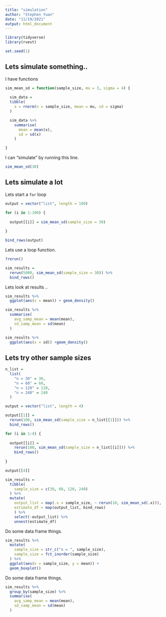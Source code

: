 ```yaml
---
title: "simulation"
author: "Stephen Yuan"
date: "11/19/2021"
output: html_document
---
```


```r
library(tidyverse)
library(rvest)

set.seed(1)
```

## Lets simulate something..

I have functions

```r
sim_mean_sd = function(sample_size, mu = 3, sigma = 4) {
  
  sim_data = 
  tibble(
    x = rnorm(n = sample_size, mean = mu, sd = sigma)
  )

  sim_data %>% 
    summarise(
      mean = mean(x),
      sd = sd(x)
    )

}
```

I can "simulate" by running this line.

```r
sim_mean_sd(30)
```

## Lets simulate a lot

Lets start a `for` loop

```r
output = vector("list", length = 100)

for (i in 1:100) {
  
  output[[i]] = sim_mean_sd(sample_size = 30)
  
}

bind_rows(output)
```

Lets use a loop function.

```r
?rerun()

sim_results = 
  rerun(5000, sim_mean_sd(sample_size = 30)) %>% 
  bind_rows()
```

Lets look at results .. 

```r
sim_results %>% 
  ggplot(aes(x = mean)) + geom_density()

sim_results %>% 
  summarise(
    avg_samp_mean = mean(mean),
    sd_samp_mean = sd(mean)
  )

sim_results %>% 
  ggplot(aes(x = sd)) +geom_density()
```

## Lets try other sample sizes

```r
n_list = 
  list(
    "n = 30" = 30,
    "n = 60" = 60,
    "n = 120" = 120,
    "n = 240" = 240
  )

output = vector("list", length = 4)

output[[1]] = 
  rerun(100, sim_mean_sd(sample_size = n_list[[1]])) %>% 
  bind_rows()

for (i in 1:4) {
  
  output[[i]] = 
    rerun(100, sim_mean_sd(sample_size = n_list[[i]])) %>% 
    bind_rows()
  
}

output[[4]]
```

```r
sim_results = 
  tibble(
    sample_size = c(30, 60, 120, 240)
  ) %>% 
  mutate(
    output_list = map(.x = sample_size, ~ rerun(10, sim_mean_sd(.x))),
    estimate_df = map(output_list, bind_rows)
    ) %>% 
    select(-output_list) %>% 
    unnest(estimate_df)
```

Do some data frame things.

```r
sim_results %>% 
  mutate(
    sample_size = str_c("n = ", sample_size),
    sample_size = fct_inorder(sample_size)
  ) %>% 
  ggplot(aes(x = sample_size, y = mean)) +
  geom_boxplot()
```

Do some data frame things.

```r
sim_results %>% 
  group_by(sample_size) %>% 
  summarise(
    avg_samp_mean = mean(mean),
    sd_samp_mean = sd(mean)
  ) 
```


